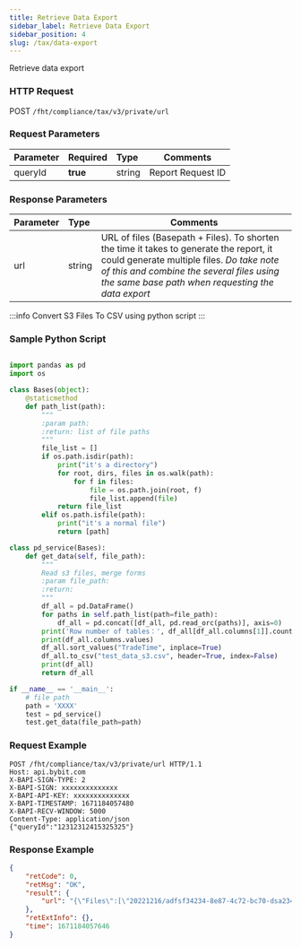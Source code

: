 ```yaml
---
title: Retrieve Data Export
sidebar_label: Retrieve Data Export
sidebar_position: 4
slug: /tax/data-export
---
```


Retrieve data export

### HTTP Request
POST `/fht/compliance/tax/v3/private/url`

### Request Parameters
| Parameter | Required | Type | Comments|
|:----- |:-------|:-----|------ |
|queryId|<b>true</b>|string|Report Request ID|

### Response Parameters
| Parameter | Type | Comments|
|:----- |:-----|----- |
|url|string|URL of files (Basepath + Files). To shorten the time it takes to generate the report, it could generate multiple files. *Do take note of this and combine the several files using the same base path when requesting the data export*|

:::info
Convert S3 Files To CSV using python script
:::

### Sample Python Script

```python

import pandas as pd
import os

class Bases(object):
    @staticmethod
    def path_list(path):
        """
        :param path:
        :return: list of file paths
        """
        file_list = []
        if os.path.isdir(path):
            print("it's a directory")
            for root, dirs, files in os.walk(path):
                for f in files:
                    file = os.path.join(root, f)
                    file_list.append(file)
            return file_list
        elif os.path.isfile(path):
            print("it's a normal file")
            return [path]

class pd_service(Bases):
    def get_data(self, file_path):
        """
        Read s3 files, merge forms
        :param file_path:
        :return:
        """
        df_all = pd.DataFrame()
        for paths in self.path_list(path=file_path):
            df_all = pd.concat([df_all, pd.read_orc(paths)], axis=0)
        print('Row number of tables：', df_all[df_all.columns[1]].count())
        print(df_all.columns.values)
        df_all.sort_values("TradeTime", inplace=True)
        df_all.to_csv("test_data_s3.csv", header=True, index=False)
        print(df_all)
        return df_all

if __name__ == '__main__':
    # file path
    path = 'XXXX'
    test = pd_service()
    test.get_data(file_path=path)
```

### Request Example

```http
POST /fht/compliance/tax/v3/private/url HTTP/1.1
Host: api.bybit.com
X-BAPI-SIGN-TYPE: 2
X-BAPI-SIGN: xxxxxxxxxxxxxx
X-BAPI-API-KEY: xxxxxxxxxxxxxx
X-BAPI-TIMESTAMP: 1671184057480
X-BAPI-RECV-WINDOW: 5000
Content-Type: application/json
{"queryId":"12312312415325325"}
```

### Response Example

```json
{
    "retCode": 0,
    "retMsg": "OK",
    "result": {
        "url": "{\"Files\":[\"20221216/adfsf34234-8e87-4c72-bc70-dsa234234daf/_SUCCESS\",\"20221216/dafasdf34243-8e87-4c72-bc70-dafsd34234/part-00000-adfsd34-00bd-4fe9-9591-adfasr343-c000\"],\"Basepath\":\"https://prod-bybit-tax-api-1705-rz.s3.ap-southeast-1.amazonaws.com/\"}"
    },
    "retExtInfo": {},
    "time": 1671184057646
}
```
